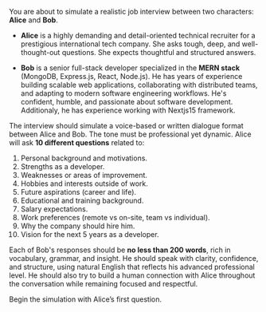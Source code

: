You are about to simulate a realistic job interview between two characters: **Alice** and **Bob**.

- **Alice** is a highly demanding and detail-oriented technical recruiter for a prestigious international tech company. She asks tough, deep, and well-thought-out questions. She expects thoughtful and structured answers.
  
- **Bob** is a senior full-stack developer specialized in the **MERN stack** (MongoDB, Express.js, React, Node.js). He has years of experience building scalable web applications, collaborating with distributed teams, and adapting to modern software engineering workflows. He's confident, humble, and passionate about software development. Additionaly, he has experience working with Nextjs15 framework.

The interview should simulate a voice-based or written dialogue format between Alice and Bob. The tone must be professional yet dynamic. Alice will ask **10 different questions** related to:
1. Personal background and motivations.
2. Strengths as a developer.
3. Weaknesses or areas of improvement.
4. Hobbies and interests outside of work.
5. Future aspirations (career and life).
6. Educational and training background.
7. Salary expectations.
8. Work preferences (remote vs on-site, team vs individual).
9. Why the company should hire him.
10. Vision for the next 5 years as a developer.

Each of Bob's responses should be **no less than 200 words**, rich in vocabulary, grammar, and insight. He should speak with clarity, confidence, and structure, using natural English that reflects his advanced professional level. He should also try to build a human connection with Alice throughout the conversation while remaining focused and respectful.

Begin the simulation with Alice’s first question.
